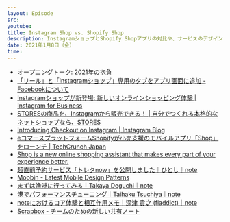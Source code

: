 ```yaml
---
layout: Episode
src: 
youtube: 
title: Instagram Shop vs. Shopify Shop
description: InstagramショップとShopify Shopアプリの対比や、サービスのデザインパターンについて話しました。
date: 2021年1月8日（金）
time: 
---
```


- オープニングトーク: 2021年の抱負
- [「リール」と「Instagramショップ」専用のタブをアプリ画面に追加 - Facebookについて](https://about.fb.com/ja/news/2020/11/reelsshoptab/)
- [Instagramショップが新登場: 新しいオンラインショッピング体験 | Instagram for Business](https://business.instagram.com/blog/introducing-shops-on-instagram?locale=ja_JP)
- [STORESの商品を、Instagramから販売できる！ | 自分でつくれる本格的なネットショップなら、STORES](https://stores.jp/instagram)
- [Introducing Checkout on Instagram | Instagram Blog](https://about.instagram.com/blog/announcements/introducing-instagram-checkout?igb_blog_shops_launch)
- [eコマースプラットフォームShopifyが小売支援のモバイルアプリ「Shop」をローンチ | TechCrunch Japan](https://jp.techcrunch.com/2020/04/29/2020-04-28-shopify-launches-shop-a-new-mobile-shopping-app/)
- [Shop is a new online shopping assistant that makes every part of your experience better.](https://shop.app/)
- [超直前予約サービス「トレタnow」を公開しました｜ひとし｜note](https://note.com/hitoshi/n/n16b283f79afd)
- [Mobbin - Latest Mobile Design Patterns](https://mobbin.design/)
- [まずは漁港に行ってみる｜Takaya Deguchi｜note](https://note.com/dex1t/n/nb7b7768d11de?magazine_key=m216594bf96e4)
- [港でパフォーマンスチューニング｜Taihaku Tsuchiya｜note](https://note.com/taihaku/n/n5abde18dff72?magazine_key=m216594bf96e4)
- [noteにおけるコア体験と相互作用メモ｜深津 貴之 (fladdict)｜note](https://note.com/fladdict/n/n25abad09f96b)
- [Scrapbox - チームのための新しい共有ノート](https://scrapbox.io/)

